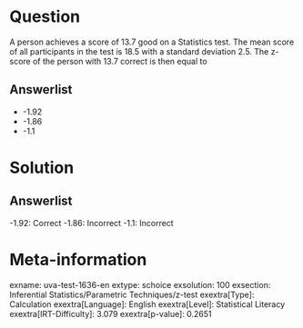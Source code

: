 Question
========

A person achieves a score of 13.7 good on a Statistics test. The mean score of all participants in the test is 18.5 with a standard deviation 2.5. The z-score of the person with 13.7 correct is then equal to

Answerlist
----------

* -1.92
* -1.86
* -1.1

Solution
========

Answerlist
----------

-1.92: Correct
-1.86: Incorrect
-1.1: Incorrect

Meta-information
================
exname: uva-test-1636-en
extype: schoice
exsolution: 100
exsection: Inferential Statistics/Parametric Techniques/z-test
exextra[Type]: Calculation
exextra[Language]: English
exextra[Level]: Statistical Literacy
exextra[IRT-Difficulty]: 3.079
exextra[p-value]: 0.2651
